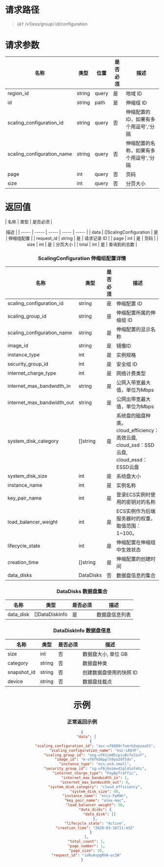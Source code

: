# 请求路径
> `GET` /v1/ess/group/:id/configuration

# 请求参数

| 名称 | 类型 | 位置 | 是否必须 | <center>描述 |
| ----- | ----- | ----- | ----- | ----- |
| region_id | string | query | 是 | 地域 ID |
| id | string | path | 是 | 伸缩组 ID |
| scaling_configuration_id | string | query | 否 | 伸缩配置的ID，如果有多个用逗号','分隔 |
| scaling_configuration_name | string | query | 否 | 伸缩配置的名称，如果有多个用逗号','分隔 |
| page | int | query | 否 | 页码 |
| size | int | query | 否 | 分页大小 |

# 返回值

| 名称 | 类型 | 是否必须 | <center>描述 |
| ----- | ----- | ----- | ----- | ----- |
| data | []ScalingConfiguration | 是 | 伸缩组配置 |
| request_id | string | 是 | 请求记录 ID |
| page | int | 是 | 页码 |
| size | int | 是 | 分页大小 |
| total | int | 是 | 查询到的总数 |


### ScalingConfiguration 伸缩组配置详情
| 名称 | 类型 | 是否必须 | <center>描述 |
| ----- | ----- | ----- | ----- |
| scaling_configuration_id | string | 是 | 伸缩配置 ID |
| scaling_group_id | string | 是 | 伸缩配置所属的伸缩组 ID |
| scaling_configuration_name | string | 是 | 伸缩配置的显示名称 |
| image_id | string | 是 | 镜像ID |
| instance_type | int | 是 | 实例规格 |
| security_group_id | int | 是 | 安全组 ID |
| internet_charge_type | int | 是 | 网络计费类型 |
| internet_max_bandwidth_in | string | 是 | 公网入带宽最大值，单位为Mbps |
| internet_max_bandwidth_out | string | 是 | 公网出带宽最大值，单位为Mbps |
| system_disk_category | []string | 是 | 系统盘的磁盘种类。cloud_efficiency：高效云盘, cloud_ssd：SSD云盘, cloud_essd：ESSD云盘 |
| system_disk_size | int | 是 | 系统盘大小 |
| instance_name | int | 是 | 实例名称 |
| key_pair_name | int | 是 | 登录ECS实例时使用的密钥对的名称 |
| load_balancer_weight | int | 是 | ECS实例作为后端服务器时的权重，取值范围：1~100。 |
| lifecycle_state | int | 是 | 伸缩配置在伸缩组中生效状态 |
| creation_time | []string | 是 | 伸缩配置的创建时间 |
| data_disks | DataDisks | 否 | 数据盘信息的集合 |

### DataDisks 数据盘集合
| 名称 | 类型 | 是否必须 | <center>描述 |
| ----- | ----- | ----- | ----- |
| data_disk | []DataDiskInfo | 是 | 数据盘信息列表 |

### DataDiskInfo 数据盘信息
| 名称 | 类型 | 是否必须 | <center>描述 |
| ----- | ----- | ----- | ----- |
| size | int | 否 | 数据盘大小, 单位 GB |
| category | string | 否 | 数据盘种类 |
| snapshot_id | string | 否 | 创建数据盘使用的快照 ID |
| device | string | 否 | 数据盘挂载点 |

# 示例
### 正常返回示例
```json
{
    "data": [
        {
            "scaling_configuration_id": "asc-uf6889r7umrb3vpzaa53",
            "scaling_configuration_name": "esc-LRGYF",
            "scaling_group_id": "asg-uf61cm05cpiu8v7e2zuf",
            "image_id": "m-uf6fkb6pplh9yo2df5dx",
            "instance_type": "ecs.xn4.small",
            "security_group_id": "sg-uf6j6oimxd1gl41ofehz",
            "internet_charge_type": "PayByTraffic",
            "internet_max_bandwidth_in": 1,
            "internet_max_bandwidth_out": 0,
            "system_disk_category": "cloud_efficiency",
            "system_disk_size": 40,
            "instance_name": "esci-FpKHn",
            "key_pair_name": "alex-mac",
            "load_balancer_weight": 50,
            "data_disks": {
                "data_disk": []
            },
            "lifecycle_state": "Active",
            "creation_time": "2020-03-16T11:43Z"
        }
    ],
    "total_count": 1,
    "page_number": 1,
    "page_size": 10,
    "request_id": "ioRxAspgRVA-ucIW"
}
```